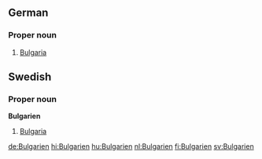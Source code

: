 ==German==
===Proper noun===
#[[Bulgaria]]

==Swedish==
===Proper noun===
'''Bulgarien'''

#[[Bulgaria]]

[[de:Bulgarien]]
[[hi:Bulgarien]]
[[hu:Bulgarien]]
[[nl:Bulgarien]]
[[fi:Bulgarien]]
[[sv:Bulgarien]]